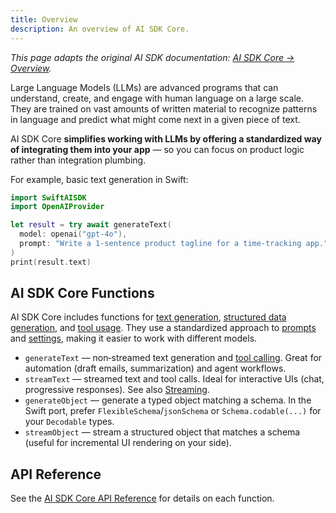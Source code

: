 ```yaml
---
title: Overview
description: An overview of AI SDK Core.
---
```

_This page adapts the original AI SDK documentation: [AI SDK Core → Overview](https://ai-sdk.dev/docs/ai-sdk-core)._ 

Large Language Models (LLMs) are advanced programs that can understand, create, and engage with human language on a large scale.
They are trained on vast amounts of written material to recognize patterns in language and predict what might come next in a given piece of text.

AI SDK Core **simplifies working with LLMs by offering a standardized way of integrating them into your app** — so you can focus on product logic rather than integration plumbing.

For example, basic text generation in Swift:

```swift
import SwiftAISDK
import OpenAIProvider

let result = try await generateText(
  model: openai("gpt-4o"),
  prompt: "Write a 1‑sentence product tagline for a time‑tracking app."
)
print(result.text)
```

## AI SDK Core Functions

AI SDK Core includes functions for [text generation](./generating-text), [structured data generation](./generating-structured-data), and [tool usage](./tools-and-tool-calling).
They use a standardized approach to [prompts](/foundations/prompts) and [settings](./settings), making it easier to work with different models.

- `generateText` — non‑streamed text generation and [tool calling](./tools-and-tool-calling). Great for automation (draft emails, summarization) and agent workflows.
- `streamText` — streamed text and tool calls. Ideal for interactive UIs (chat, progressive responses). See also [Streaming](/foundations/streaming).
- `generateObject` — generate a typed object matching a schema. In the Swift port, prefer `FlexibleSchema`/`jsonSchema` or `Schema.codable(...)` for your `Decodable` types.
- `streamObject` — stream a structured object that matches a schema (useful for incremental UI rendering on your side).

## API Reference

See the [AI SDK Core API Reference](/docs/reference/ai-sdk-core) for details on each function.
